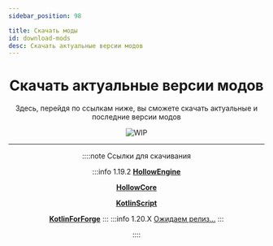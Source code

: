 ```yaml
---
sidebar_position: 98

title: Скачать моды
id: download-mods
desc: Скачать актуальные версии модов
---
```



<div align="center">

# Скачать актуальные версии модов

Здесь, перейдя по ссылкам ниже, вы сможете скачать актуальные и последние версии модов

<div className="show" id="mask">

![WIP](@site/static/img/doc/titles/DownloadMods0.png)

</div>

---

::::note Ссылки для скачивания

:::info 1.19.2
[**HollowEngine**](
    https://github.com/HollowHorizon/HollowEngine/releases/tag/lasted-1.19.2
    "
        Переходя по ссылке вы **Автоматически** подписываете договор о том - что вы знаете что делаете и не нуждаетесь с чьей-либо помощи.
        Нарушив этот договор вы будете наказаны выслушиваниям монолога от 'AlgorithmLX' о том что вы - Плохо читаете и переходите по всяким ссылка по типу:
        'Скачать мод на майнкрафт бесплатно без СМС, регистрации, подтверждение почты, госуслуг и т.д.'
        и так же вы будете обязаны выслушать монолог о том - почему 'MCreator' говно и почему стоит от него избавится сейчас же,
        а так же выслушать ещё один монолог о том - почему стоит писать моды на 'Kotlin'!
    "
)

[**HollowCore**](
    https://github.com/HollowHorizon/HollowCore/releases/tag/latest-1.19.2
    "
        Переходя по ссылке вы **Автоматически** подписываете договор о том - что вы знаете что делаете и не нуждаетесь с чьей-либо помощи.
        Нарушив этот договор вы будете наказаны выслушиваниям монолога от 'AlgorithmLX' о том что вы - Плохо читаете и переходите по всяким ссылка по типу:
        'Скачать мод на майнкрафт бесплатно без СМС, регистрации, подтверждение почты, госуслуг и т.д.'
        и так же вы будете обязаны выслушать монолог о том - почему 'MCreator' говно и почему стоит от него избавится сейчас же,
        а так же выслушать ещё один монолог о том - почему стоит писать моды на 'Kotlin'!
    "
)

[**KotlinScript**](
    https://github.com/HollowHorizon/KotlinScriptForForge/releases/tag/latest-1.19.2
    "
        Переходя по ссылке вы **Автоматически** подписываете договор о том - что вы знаете что делаете и не нуждаетесь с чьей-либо помощи.
        Нарушив этот договор вы будете наказаны выслушиваниям монолога от 'AlgorithmLX' о том что вы - Плохо читаете и переходите по всяким ссылка по типу:
        'Скачать мод на майнкрафт бесплатно без СМС, регистрации, подтверждение почты, госуслуг и т.д.'
        и так же вы будете обязаны выслушать монолог о том - почему 'MCreator' говно и почему стоит от него избавится сейчас же,
        а так же выслушать ещё один монолог о том - почему стоит писать моды на 'Kotlin'!
    "
)

[**KotlinForForge**](
    https://modrinth.com/mod/kotlin-for-forge
    "
        Переходя по ссылке вы **Автоматически** подписываете договор о том - что вы знаете что делаете и не нуждаетесь с чьей-либо помощи.
        Нарушив этот договор вы будете наказаны выслушиваниям монолога от 'AlgorithmLX' о том что вы - Плохо читаете и переходите по всяким ссылка по типу:
        'Скачать мод на майнкрафт бесплатно без СМС, регистрации, подтверждение почты, госуслуг и т.д.'
        и так же вы будете обязаны выслушать монолог о том - почему 'MCreator' говно и почему стоит от него избавится сейчас же,
        а так же выслушать ещё один монолог о том - почему стоит писать моды на 'Kotlin'!
    "
)
:::
:::info 1.20.X
[Ожидаем релиз...](
    ./hiddens/coming-soon
    "Жди! Рано ещё кликать."
)
:::

::::

</div>